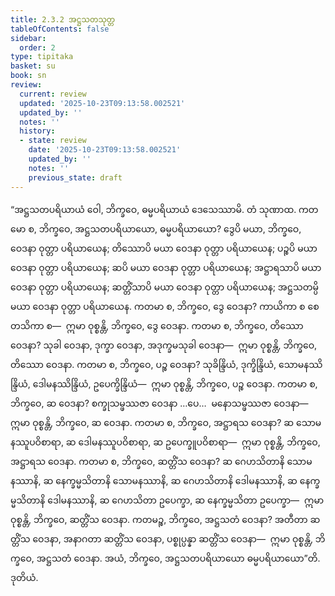 ```yaml
---
title: 2.3.2 အဋ္ဌသတသုတ္တ
tableOfContents: false
sidebar:
  order: 2
type: tipitaka
basket: su
book: sn
review:
  current: review
  updated: '2025-10-23T09:13:58.002521'
  updated_by: ''
  notes: ''
  history:
  - state: review
    date: '2025-10-23T09:13:58.002521'
    updated_by: ''
    notes: ''
    previous_state: draft
---
```



<ReviewStatus review={frontmatter.review} showDetails={true} />

<HypothesisAnnotation frontmatter={frontmatter} />

<DynamicBreadcrumb />

<Division number="270" book="sn" e="ch" v="18" p="319">

<Paragraph number="1202" book="sn">
“အဋ္ဌသတပရိယာယံ ဝေါ, ဘိက္ခဝေ, ဓမ္မပရိယာယံ ဒေသေဿာမိ. တံ သုဏာထ. ကတမော စ, ဘိက္ခဝေ, အဋ္ဌသတပရိယာယော, ဓမ္မပရိယာယော? ဒွေပိ မယာ, ဘိက္ခဝေ, ဝေဒနာ ဝုတ္တာ ပရိယာယေန; တိဿောပိ မယာ ဝေဒနာ ဝုတ္တာ ပရိယာယေန; ပဉ္စပိ မယာ ဝေဒနာ ဝုတ္တာ ပရိယာယေန; ဆပိ မယာ ဝေဒနာ ဝုတ္တာ ပရိယာယေန; အဋ္ဌာရသာပိ မယာ ဝေဒနာ ဝုတ္တာ ပရိယာယေန; ဆတ္တိံသာပိ မယာ ဝေဒနာ ဝုတ္တာ ပရိယာယေန; အဋ္ဌသတမ္ပိ မယာ ဝေဒနာ ဝုတ္တာ ပရိယာယေန.
</Paragraph>

<Paragraph number="1203" book="sn">
ကတမာ စ, ဘိက္ခဝေ, ဒွေ ဝေဒနာ? ကာယိကာ စ စေတသိကာ စ—  ဣမာ ဝုစ္စန္တိ, ဘိက္ခဝေ, ဒွေ ဝေဒနာ. ကတမာ စ, ဘိက္ခဝေ, တိဿော ဝေဒနာ? သုခါ ဝေဒနာ, ဒုက္ခာ ဝေဒနာ, အဒုက္ခမသုခါ ဝေဒနာ—  ဣမာ ဝုစ္စန္တိ, ဘိက္ခဝေ, တိဿော ဝေဒနာ. ကတမာ စ, ဘိက္ခဝေ, ပဉ္စ ဝေဒနာ? သုခိန္ဒြိယံ, ဒုက္ခိန္ဒြိယံ, သောမနဿိန္ဒြိယံ, ဒေါမနဿိန္ဒြိယံ, ဥပေက္ခိန္ဒြိယံ—  ဣမာ ဝုစ္စန္တိ, ဘိက္ခဝေ, ပဉ္စ ဝေဒနာ. ကတမာ စ, ဘိက္ခဝေ, ဆ ဝေဒနာ? စက္ခုသမ္ဖဿဇာ ဝေဒနာ …ပေ…  မနောသမ္ဖဿဇာ ဝေဒနာ—  ဣမာ ဝုစ္စန္တိ, ဘိက္ခဝေ, ဆ ဝေဒနာ. ကတမာ စ, ဘိက္ခဝေ, အဋ္ဌာရသ ဝေဒနာ? ဆ သောမနဿူပဝိစာရာ, ဆ ဒေါမနဿူပဝိစာရာ, ဆ ဥပေက္ခူပဝိစာရာ—  ဣမာ ဝုစ္စန္တိ, ဘိက္ခဝေ, အဋ္ဌာရသ ဝေဒနာ. ကတမာ စ, ဘိက္ခဝေ, ဆတ္တိံသ ဝေဒနာ? ဆ ဂေဟသိတာနိ သောမနဿာနိ, ဆ နေက္ခမ္မသိတာနိ သောမနဿာနိ, ဆ ဂေဟသိတာနိ ဒေါမနဿာနိ, ဆ နေက္ခမ္မသိတာနိ ဒေါမနဿာနိ, ဆ ဂေဟသိတာ ဥပေက္ခာ, ဆ နေက္ခမ္မသိတာ ဥပေက္ခာ—  ဣမာ ဝုစ္စန္တိ, ဘိက္ခဝေ, ဆတ္တိံသ ဝေဒနာ. ကတမဉ္စ, ဘိက္ခဝေ, အဋ္ဌသတံ ဝေဒနာ? အတီတာ ဆတ္တိံသ ဝေဒနာ, အနာဂတာ ဆတ္တိံသ ဝေဒနာ, ပစ္စုပ္ပန္နာ ဆတ္တိံသ ဝေဒနာ—  ဣမာ ဝုစ္စန္တိ, ဘိက္ခဝေ, အဋ္ဌသတံ ဝေဒနာ. အယံ, ဘိက္ခဝေ, အဋ္ဌသတပရိယာယော ဓမ္မပရိယာယော”တိ.

</Paragraph>
</Division>

<Paragraph number="1204" type="center" book="sn">
ဒုတိယံ.
</Paragraph>
